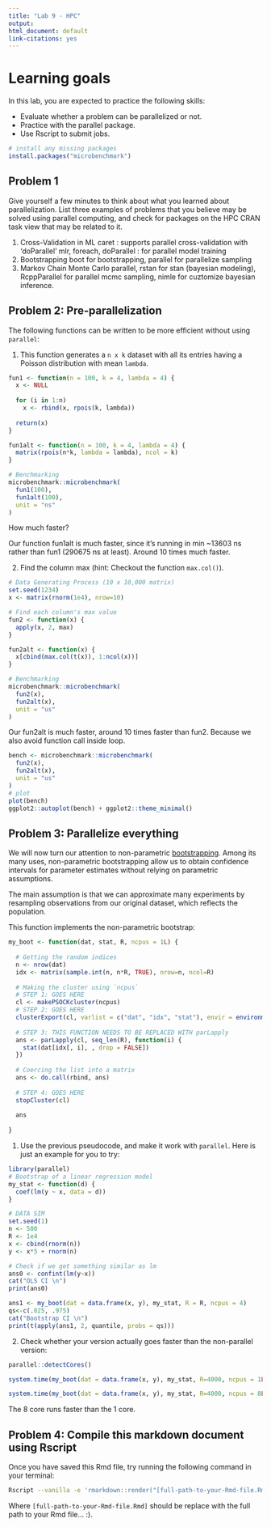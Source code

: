 ```yaml
---
title: "Lab 9 - HPC"
output: 
html_document: default
link-citations: yes
---
```


# Learning goals

In this lab, you are expected to practice the following skills:

- Evaluate whether a problem can be parallelized or not.
- Practice with the parallel package.
- Use Rscript to submit jobs.

```r
# install any missing packages
install.packages("microbenchmark")
```

## Problem 1

Give yourself a few minutes to think about what you learned about parallelization. List three
examples of problems that you believe may be solved using parallel computing,
and check for packages on the HPC CRAN task view that may be related to it.

1. Cross-Validation in ML
caret : supports parallel cross-validation with 'doParallel'
mlr, foreach, doParallel : for parallel model training
2. Bootstrapping
boot for bootstrapping, parallel for parallelize sampling
3. Markov Chain Monte Carlo
parallel, rstan for stan (bayesian modeling), RcppParallel for parallel mcmc sampling, nimle for cuztomize bayesian inference.

## Problem 2: Pre-parallelization

The following functions can be written to be more efficient without using
`parallel`:

1. This function generates a `n x k` dataset with all its entries having a Poisson distribution with mean `lambda`.

```r
fun1 <- function(n = 100, k = 4, lambda = 4) {
  x <- NULL
  
  for (i in 1:n)
    x <- rbind(x, rpois(k, lambda))
  
  return(x)
}

fun1alt <- function(n = 100, k = 4, lambda = 4) {
  matrix(rpois(n*k, lambda = lambda), ncol = k)
}

# Benchmarking
microbenchmark::microbenchmark(
  fun1(100),
  fun1alt(100),
  unit = "ns"
)
```

How much faster?

Our function fun1alt is much faster, since it's running in min ~13603 ns rather than fun1 (290675 ns at least). Around 10 times much faster.

2.  Find the column max (hint: Checkout the function `max.col()`).

```r
# Data Generating Process (10 x 10,000 matrix)
set.seed(1234)
x <- matrix(rnorm(1e4), nrow=10)

# Find each column's max value
fun2 <- function(x) {
  apply(x, 2, max)
}

fun2alt <- function(x) {
  x[cbind(max.col(t(x)), 1:ncol(x))]
}

# Benchmarking
microbenchmark::microbenchmark(
  fun2(x),
  fun2alt(x),
  unit = "us"
)
```

Our fun2alt is much faster, around 10 times faster than fun2. 
Because we also avoid function call inside loop. 

```r
bench <- microbenchmark::microbenchmark(
  fun2(x),
  fun2alt(x),
  unit = "us"
)
# plot
plot(bench)
ggplot2::autoplot(bench) + ggplot2::theme_minimal()
```


## Problem 3: Parallelize everything

We will now turn our attention to non-parametric 
[bootstrapping](https://en.wikipedia.org/wiki/Bootstrapping_(statistics)).
Among its many uses, non-parametric bootstrapping allow us to obtain confidence
intervals for parameter estimates without relying on parametric assumptions.

The main assumption is that we can approximate many experiments by resampling
observations from our original dataset, which reflects the population. 

This function implements the non-parametric bootstrap:

```r
my_boot <- function(dat, stat, R, ncpus = 1L) {
  
  # Getting the random indices
  n <- nrow(dat)
  idx <- matrix(sample.int(n, n*R, TRUE), nrow=n, ncol=R)
 
  # Making the cluster using `ncpus`
  # STEP 1: GOES HERE
  cl <- makePSOCKcluster(ncpus)
  # STEP 2: GOES HERE
  clusterExport(cl, varlist = c("dat", "idx", "stat"), envir = environment())
  
  # STEP 3: THIS FUNCTION NEEDS TO BE REPLACED WITH parLapply
  ans <- parLapply(cl, seq_len(R), function(i) {
    stat(dat[idx[, i], , drop = FALSE])
  })
  
  # Coercing the list into a matrix
  ans <- do.call(rbind, ans)
  
  # STEP 4: GOES HERE
  stopCluster(cl)
  
  ans
  
}
```

1. Use the previous pseudocode, and make it work with `parallel`. Here is just an example for you to try:

```r
library(parallel)
# Bootstrap of a linear regression model
my_stat <- function(d) {
  coef(lm(y ~ x, data = d))
}

# DATA SIM
set.seed(1)
n <- 500 
R <- 1e4
x <- cbind(rnorm(n)) 
y <- x*5 + rnorm(n)

# Check if we get something similar as lm
ans0 <- confint(lm(y~x))
cat("OLS CI \n")
print(ans0)

ans1 <- my_boot(dat = data.frame(x, y), my_stat, R = R, ncpus = 4)
qs<-c(.025, .975)
cat("Bootstrap CI \n")
print(t(apply(ans1, 2, quantile, probs = qs)))

```

2. Check whether your version actually goes faster than the non-parallel version:

```r
parallel::detectCores()

system.time(my_boot(dat = data.frame(x, y), my_stat, R=4000, ncpus = 1L))

system.time(my_boot(dat = data.frame(x, y), my_stat, R=4000, ncpus = 8L))
```
The 8 core runs faster than the 1 core.

## Problem 4: Compile this markdown document using Rscript

Once you have saved this Rmd file, try running the following command
in your terminal:

```bash
Rscript --vanilla -e 'rmarkdown::render("[full-path-to-your-Rmd-file.Rmd]")' &
```

Where `[full-path-to-your-Rmd-file.Rmd]` should be replace with the full path to
your Rmd file... :).


